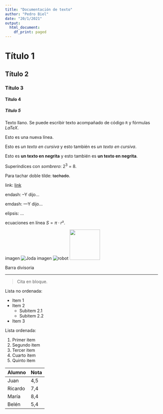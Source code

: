 ---
title: "Documentación de texto"
author: "Pedro Biel"
date: "20/1/2021"
output:
  html_document:
    df_print: paged
---

# Título 1

## Título 2

### Título 3

#### Título 4

##### Título 5

Texto llano. Se puede escribir texto acompañado de código `R` y fórmulas $LaTeX$.

Esto es una nueva línea.

Esto es *un texto en cursiva* y esto también es _un texto en cursiva_.

Esto es **un texto en negrita** y esto también es __un texto en negrita__.

Superíndices con *sombrero*: 2^3^ = 8.

Para tachar doble tilde: ~~tachado~~.

link: [link](https://pedrobiel.github.io/)

endash: --Y dijo...

emdash: ---Y dijo...

elipsis: ...

ecuaciones en línea $S = \pi· r²$.

imagen ![Joda](D:\Imágenes\png\Star Wars png\png\Master Joda.png)
imagen ![robot](D:\Imágenes\png\Robots\robot_1.png)
<img src="D:\Imágenes\png\Robots\robot_1.png" width="100" height="100">

Barra divisoria

***

> Cita en bloque.

Lista no ordenada:

* Item 1
* Item 2
  + Subitem 2.1
  + Subitem 2.2
* Item 3

Lista ordenada:

1. Primer item
2. Segundo item
3. Tercer item
1. Cuarto item
1. Quinto item

Alumno | Nota
---|---
Juan | 4,5
Ricardo | 7,4
María | 8,4
Belén | 5,4

